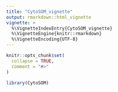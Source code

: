 ```yaml
---
title: "CytoSOM_vignette"
output: rmarkdown::html_vignette
vignette: >
  %\VignetteIndexEntry{CytoSOM_vignette}
  %\VignetteEngine{knitr::rmarkdown}
  %\VignetteEncoding{UTF-8}
---
```


```r
knitr::opts_chunk$set(
  collapse = TRUE,
  comment = "#>"
)
```

```r
library(CytoSOM)
```
